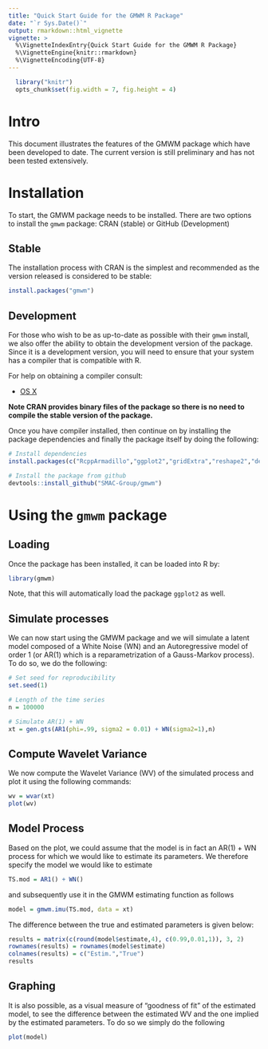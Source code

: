 ```yaml
---
title: "Quick Start Guide for the GMWM R Package"
date: "`r Sys.Date()`"
output: rmarkdown::html_vignette
vignette: >
  %\VignetteIndexEntry{Quick Start Guide for the GMWM R Package}
  %\VignetteEngine{knitr::rmarkdown}
  %\VignetteEncoding{UTF-8}
---
```


```r
  library("knitr")
  opts_chunk$set(fig.width = 7, fig.height = 4)
```

# Intro

This document illustrates the features of the GMWM package which have been developed to date. The current version is still preliminary and has not been tested extensively. 


# Installation

To start, the GMWM package needs to be installed. There are two options to install the `gmwm` package: CRAN (stable) or GitHub (Development)


## Stable

The installation process with CRAN is the simplest and recommended as the version released is considered to be stable:

```r
install.packages("gmwm")
```

## Development

For those who wish to be as up-to-date as possible with their `gmwm` install, we also offer the ability to obtain the development version of the package. Since it is a development version, you will need to ensure that your system has a compiler that is compatible with R. 

For help on obtaining a compiler consult:

* [OS X](http://thecoatlessprofessor.com/programming/r-compiler-tools-for-rcpp-on-os-x/)

**Note CRAN provides binary files of the package so there is no need to compile the stable version of the package.**

Once you have compiler installed, then continue on by installing the package dependencies and finally the package itself by doing the following: 

```r
# Install dependencies
install.packages(c("RcppArmadillo","ggplot2","gridExtra","reshape2","devtools"))

# Install the package from github
devtools::install_github("SMAC-Group/gmwm")
```

# Using the `gmwm` package

## Loading

Once the package has been installed, it can be loaded into R by:

```r
library(gmwm)
```

Note, that this will automatically load the package `ggplot2` as well.

## Simulate processes

We can now start using the GMWM package and we will simulate a latent model composed of a White Noise (WN) and an Autoregressive model of order 1 (or AR(1) which is a reparametrization of a Gauss-Markov process). To do so, we do the following:

```r
# Set seed for reproducibility
set.seed(1)

# Length of the time series
n = 100000

# Simulate AR(1) + WN
xt = gen.gts(AR1(phi=.99, sigma2 = 0.01) + WN(sigma2=1),n)
```

## Compute Wavelet Variance

We now compute the Wavelet Variance (WV) of the simulated process and plot it using the following commands:

```r
wv = wvar(xt)
plot(wv)
```


## Model Process

Based on the plot, we could assume that the model is in fact an AR(1) + WN process for which we would like to estimate its parameters. We therefore specify the model we would like to estimate

```r
TS.mod = AR1() + WN()
```

and subsequently use it in the GMWM estimating function as follows

```r
model = gmwm.imu(TS.mod, data = xt)
```

The difference between the true and estimated parameters is given below:

```r
results = matrix(c(round(model$estimate,4), c(0.99,0.01,1)), 3, 2)
rownames(results) = rownames(model$estimate)
colnames(results) = c("Estim.","True")
results
```

## Graphing

It is also possible, as a visual measure of "goodness of fit" of the estimated model, to see the difference between the estimated WV and the one implied by the estimated parameters. To do so we simply do the following

```r
plot(model)
```